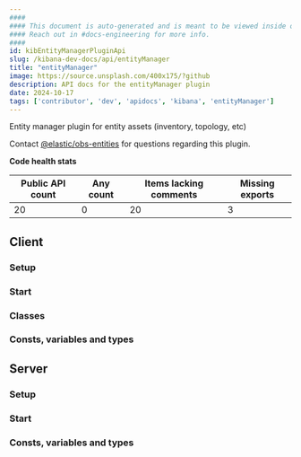 ```yaml
---
####
#### This document is auto-generated and is meant to be viewed inside our experimental, new docs system.
#### Reach out in #docs-engineering for more info.
####
id: kibEntityManagerPluginApi
slug: /kibana-dev-docs/api/entityManager
title: "entityManager"
image: https://source.unsplash.com/400x175/?github
description: API docs for the entityManager plugin
date: 2024-10-17
tags: ['contributor', 'dev', 'apidocs', 'kibana', 'entityManager']
---
```


Entity manager plugin for entity assets (inventory, topology, etc)

Contact [@elastic/obs-entities](https://github.com/orgs/elastic/teams/obs-entities) for questions regarding this plugin.

**Code health stats**

| Public API count  | Any count | Items lacking comments | Missing exports |
|-------------------|-----------|------------------------|-----------------|
| 20 | 0 | 20 | 3 |

## Client

### Setup
<DocDefinitionList data={[entityManagerObj.client.setup]}/>

### Start
<DocDefinitionList data={[entityManagerObj.client.start]}/>

### Classes
<DocDefinitionList data={entityManagerObj.client.classes}/>

### Consts, variables and types
<DocDefinitionList data={entityManagerObj.client.misc}/>

## Server

### Setup
<DocDefinitionList data={[entityManagerObj.server.setup]}/>

### Start
<DocDefinitionList data={[entityManagerObj.server.start]}/>

### Consts, variables and types
<DocDefinitionList data={entityManagerObj.server.misc}/>

